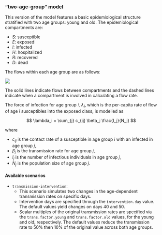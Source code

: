 ### "two-age-group" model

This version of the model features a basic epidemiological structure stratified with two age groups: young and old. The epidemiological compartments are:

- $S$: susceptible
- $E$: exposed
- $I$: infected
- $H$: hospitalized
- $R$: recovered
- $D$: dead

The flows within each age group are as follows:

![](man/figures/README-two-age-groups_flow-diagram.png)

The solid lines indicate flows between compartments and the dashed lines indicate when a compartment is involved in calculating a flow rate.

The force of infection for age group $i$, $\lambda_i$, which is the per-capita rate of flow of age $i$ susceptibles into the exposed class, is modelled as

$$
\lambda_i = \sum_{j} c_{ij} \beta_j \frac{I_j}{N_j}
$$

where 

- $c_{ij}$ is the contact rate of a susceptible in age group $i$ with an infected in age group $j$,
- $\beta_j$ is the transmission rate for age group $j$,
- $I_j$ is the number of infectious individuals in age group $j$,
- $N_j$ is the population size of age group $j$.

#### Available scenarios

- `transmission-intervention`: 
  - This scenario simulates two changes in the age-dependent transmission rates on specific days. 
  - Intervention days are specified through the `intervention.day` value. The default values yield changes on days 40 and 50.
  - Scalar multiples of the original transmission rates are specified via the `trans.factor.young` and `trans.factor.old` values, for the young and old, respectively. The default values reduce the transmission rate to 50% then 10% of the original value across both age groups.
